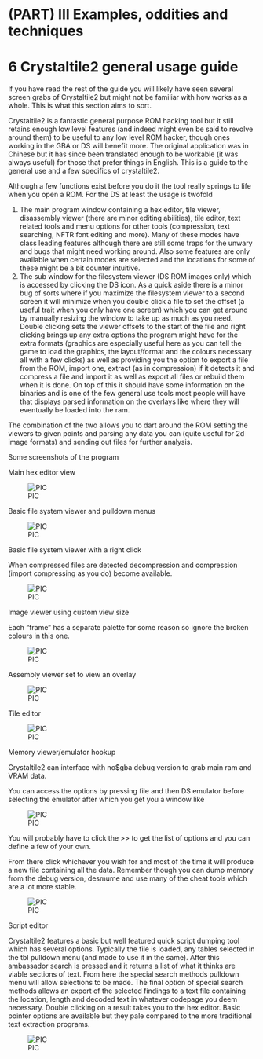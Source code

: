 # (PART) III  Examples, oddities and techniques {-}

# 6 Crystaltile2 general usage guide

If you have read the rest of the guide you will likely have seen several screen grabs of Crystaltile2 but might not be familiar with how works as a whole. This is what this section aims to sort.

Crystaltile2 is a fantastic general purpose ROM hacking tool but it still retains enough low level features (and indeed might even be said to revolve around them) to be useful to any low level ROM hacker, though ones working in the GBA or DS will benefit more. The original application was in Chinese but it has since been translated enough to be workable (it was always useful) for those that prefer things in English. This is a guide to the general use and a few specifics of crystaltile2.

Although a few functions exist before you do it the tool really springs to life when you open a ROM. For the DS at least the usage is twofold

1.  The main program window containing a hex editor, tile viewer, disassembly viewer (there are minor editing abilities), tile editor, text related tools and menu options for other tools (compression, text searching, NFTR font editing and more). Many of these modes have class leading features although there are still some traps for the unwary and bugs that might need working around. Also some features are only available when certain modes are selected and the locations for some of these might be a bit counter intuitive.
2.  The sub window for the filesystem viewer (DS ROM images only) which is accessed by clicking the DS icon. As a quick aside there is a minor bug of sorts where if you maximize the filesystem viewer to a second screen it will minimize when you double click a file to set the offset (a useful trait when you only have one screen) which you can get around by manually resizing the window to take up as much as you need. Double clicking sets the viewer offsets to the start of the file and right clicking brings up any extra options the program might have for the extra formats (graphics are especially useful here as you can tell the game to load the graphics, the layout/format and the colours necessary all with a few clicks) as well as providing you the option to export a file from the ROM, import one, extract (as in compression) if it detects it and compress a file and import it as well as export all files or rebuild them when it is done. On top of this it should have some information on the binaries and is one of the few general use tools most people will have that displays parsed information on the overlays like where they will eventually be loaded into the ram.

The combination of the two allows you to dart around the ROM setting the viewers to given points and parsing any data you can (quite useful for 2d image formats) and sending out files for further analysis.

Some screenshots of the program

Main hex editor view

![PIC](images/220_home_fast6191_romhackingguide_unrenamed_fil___inal_borders_romhackguidecrystaltile2usage1.png)

Basic file system viewer and pulldown menus

![PIC](images/221_home_fast6191_romhackingguide_unrenamed_fil___inal_borders_romhackguidecrystaltile2usage2.png)

Basic file system viewer with a right click

When compressed files are detected decompression and compression (import compressing as you do) become available.

![PIC](images/222_home_fast6191_romhackingguide_unrenamed_fil___inal_borders_romhackguidecrystaltile2usage3.png)

Image viewer using custom view size

Each “frame” has a separate palette for some reason so ignore the broken colours in this one.

![PIC](images/223_home_fast6191_romhackingguide_unrenamed_fil___inal_borders_romhackguidecrystaltile2usage4.png)

Assembly viewer set to view an overlay

![PIC](images/224_home_fast6191_romhackingguide_unrenamed_fil___inal_borders_romhackguidecrystaltile2usage5.png)

Tile editor

![PIC](images/225_home_fast6191_romhackingguide_unrenamed_fil___inal_borders_romhackguidecrystaltile2usage6.png)

Memory viewer/emulator hookup

Crystaltile2 can interface with no$gba debug version to grab main ram and VRAM data.

You can access the options by pressing file and then DS emulator before selecting the emulator after which you get you a window like

![PIC](images/226_home_fast6191_romhackingguide_unrenamed_fil___inal_borders_romhackguidecrystaltile2usage7.png)

You will probably have to click the >﻿> to get the list of options and you can define a few of your own.

From there click whichever you wish for and most of the time it will produce a new file containing all the data. Remember though you can dump memory from the debug version, desmume and use many of the cheat tools which are a lot more stable.

![PIC](images/227_home_fast6191_romhackingguide_unrenamed_fil___inal_borders_romhackguidecrystaltile2usage8.png)

Script editor

Crystaltile2 features a basic but well featured quick script dumping tool which has several options. Typically the file is loaded, any tables selected in the tbl pulldown menu (and made to use it in the same). After this ambassador search is pressed and it returns a list of what it thinks are viable sections of text. From here the special search methods pulldown menu will allow selections to be made. The final option of special search methods allows an export of the selected findings to a text file containing the location, length and decoded text in whatever codepage you deem necessary. Double clicking on a result takes you to the hex editor. Basic pointer options are available but they pale compared to the more traditional text extraction programs.

![PIC](images/228_home_fast6191_romhackingguide_unrenamed_fil___inal_borders_romhackguidecrystaltile2usage9.png)